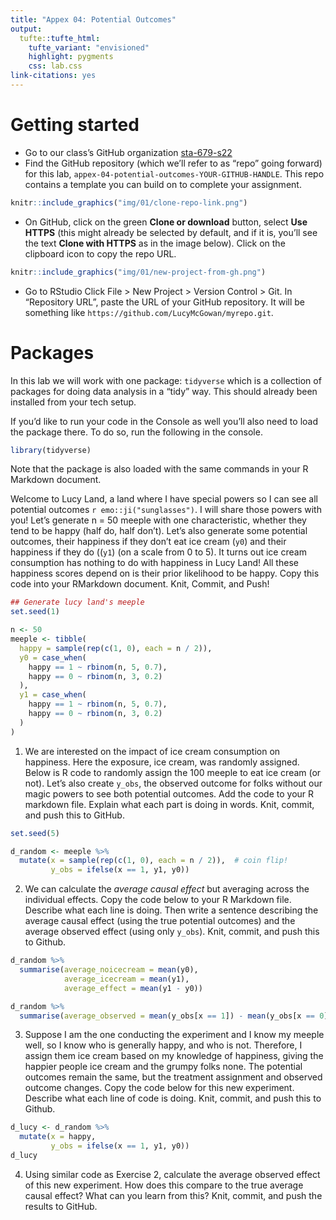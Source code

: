 ```yaml
---
title: "Appex 04: Potential Outcomes"
output: 
  tufte::tufte_html:
    tufte_variant: "envisioned"
    highlight: pygments
    css: lab.css
link-citations: yes
---
```


# Getting started

- Go to our class's GitHub organization [sta-679-s22](https://github.com/sta-679-s22)
- Find the GitHub repository (which we'll refer to as "repo" going forward) for this lab, `appex-04-potential-outcomes-YOUR-GITHUB-HANDLE`. This repo contains a template you can build on to complete your assignment.

```r
knitr::include_graphics("img/01/clone-repo-link.png")
```

- On GitHub, click on the green **Clone or download** button, select **Use HTTPS** (this might already be selected by default, and if it is, you'll see the text **Clone with HTTPS** as in the image below). Click on the clipboard icon to copy the repo URL.

```r
knitr::include_graphics("img/01/new-project-from-gh.png")
```

- Go to RStudio Click File > New Project > Version Control > Git. In "Repository URL", paste the URL of your GitHub repository. It will be something like `https://github.com/LucyMcGowan/myrepo.git`.

# Packages

In this lab we will work with one package: `tidyverse` which is a collection of packages for doing data analysis in a "tidy" way. This should already been installed from your tech setup. 

If you'd like to run your code in the Console as well you'll also need to load the package there. To do so, run the following in the console. 

```r
library(tidyverse) 
```

Note that the package is also loaded with the same commands in your R Markdown document.

Welcome to Lucy Land, a land where I have special powers so I can see all potential outcomes `r emo::ji("sunglasses")`. I will share those powers with you! Let's generate n = 50 meeple with one characteristic, whether they tend to be happy (half do, half don't). Let's also generate some potential outcomes, their happiness if they don't eat ice cream (`y0`) and their happiness if they do ((`y1`) (on a scale from 0 to 5). It turns out ice cream consumption has nothing to do with happiness in Lucy Land! All these happiness scores depend on is their prior likelihood to be happy. Copy this code into your RMarkdown document. Knit, Commit, and Push!

```r
## Generate lucy land's meeple
set.seed(1)

n <- 50
meeple <- tibble(
  happy = sample(rep(c(1, 0), each = n / 2)),
  y0 = case_when(
    happy == 1 ~ rbinom(n, 5, 0.7),
    happy == 0 ~ rbinom(n, 3, 0.2)
  ),
  y1 = case_when(
    happy == 1 ~ rbinom(n, 5, 0.7),
    happy == 0 ~ rbinom(n, 3, 0.2)
  )
)
```


1. We are interested on the impact of ice cream consumption on happiness. Here the exposure, ice cream, was randomly assigned. Below is R code to randomly assign the 100 meeple to eat ice cream (or not). Let's also create `y_obs`, the observed outcome for folks without our magic powers to see both potential outcomes. Add the code to your R markdown file. Explain what each part is doing in words. Knit, commit, and push this to GitHub.

```r
set.seed(5)

d_random <- meeple %>%
  mutate(x = sample(rep(c(1, 0), each = n / 2)),  # coin flip!
         y_obs = ifelse(x == 1, y1, y0))
```

2. We can calculate the *average causal effect* but averaging across the individual effects. Copy the code below to your R Markdown file. Describe what each line is doing. Then write a sentence describing the average causal effect (using the true potential outcomes) and the average observed effect (using only `y_obs`). Knit, commit, and push this to Github.

```r
d_random %>%
  summarise(average_noicecream = mean(y0),
            average_icecream = mean(y1),
            average_effect = mean(y1 - y0))

d_random %>%
  summarise(average_observed = mean(y_obs[x == 1]) - mean(y_obs[x == 0]))
```
3. Suppose I am the one conducting the experiment and I know my meeple well, so I know who is generally happy, and who is not. Therefore, I assign them ice cream based on my knowledge of happiness, giving the happier people ice cream and the grumpy folks none. The potential outcomes remain the same, but the treatment assignment and observed outcome changes. Copy the code below for this new experiment. Describe what each line of code is doing. Knit, commit, and push this to Github.

```r
d_lucy <- d_random %>%
  mutate(x = happy,
         y_obs = ifelse(x == 1, y1, y0)) 
d_lucy
```

4. Using similar code as Exercise 2, calculate the average observed effect of this new experiment. How does this compare to the true average causal effect? What can you learn from this? Knit, commit, and push the results to GitHub.
